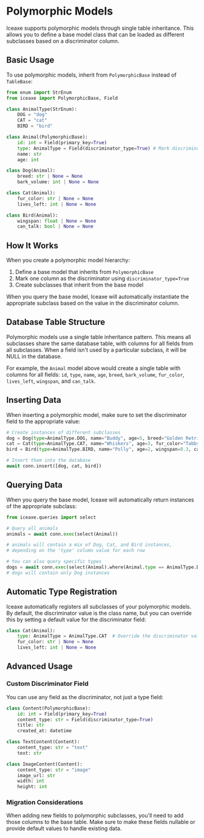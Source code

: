# Polymorphic Models

Iceaxe supports polymorphic models through single table inheritance. This allows you to define a base model class that can be loaded as different subclasses based on a discriminator column.

## Basic Usage

To use polymorphic models, inherit from `PolymorphicBase` instead of `TableBase`:

```python
from enum import StrEnum
from iceaxe import PolymorphicBase, Field

class AnimalType(StrEnum):
    DOG = "dog"
    CAT = "cat"
    BIRD = "bird"

class Animal(PolymorphicBase):
    id: int = Field(primary_key=True)
    type: AnimalType = Field(discriminator_type=True) # Mark discriminator column
    name: str
    age: int

class Dog(Animal):
    breed: str | None = None
    bark_volume: int | None = None

class Cat(Animal):
    fur_color: str | None = None
    lives_left: int | None = None

class Bird(Animal):
    wingspan: float | None = None
    can_talk: bool | None = None
```

## How It Works

When you create a polymorphic model hierarchy:

1. Define a base model that inherits from `PolymorphicBase`
2. Mark one column as the discriminator using `discriminator_type=True`
3. Create subclasses that inherit from the base model

When you query the base model, Iceaxe will automatically instantiate the appropriate subclass based on the value in the discriminator column.

## Database Table Structure

Polymorphic models use a single table inheritance pattern. This means all subclasses share the same database table, with columns for all fields from all subclasses. When a field isn't used by a particular subclass, it will be NULL in the database.

For example, the `Animal` model above would create a single table with columns for all fields: `id`, `type`, `name`, `age`, `breed`, `bark_volume`, `fur_color`, `lives_left`, `wingspan`, and `can_talk`.

## Inserting Data

When inserting a polymorphic model, make sure to set the discriminator field to the appropriate value:

```python
# Create instances of different subclasses
dog = Dog(type=AnimalType.DOG, name="Buddy", age=5, breed="Golden Retriever", bark_volume=8)
cat = Cat(type=AnimalType.CAT, name="Whiskers", age=3, fur_color="Tabby", lives_left=9)
bird = Bird(type=AnimalType.BIRD, name="Polly", age=2, wingspan=0.3, can_talk=True)

# Insert them into the database
await conn.insert([dog, cat, bird])
```

## Querying Data

When you query the base model, Iceaxe will automatically return instances of the appropriate subclass:

```python
from iceaxe.queries import select

# Query all animals
animals = await conn.exec(select(Animal))

# animals will contain a mix of Dog, Cat, and Bird instances,
# depending on the 'type' column value for each row

# You can also query specific types
dogs = await conn.exec(select(Animal).where(Animal.type == AnimalType.DOG))
# dogs will contain only Dog instances
```

## Automatic Type Registration

Iceaxe automatically registers all subclasses of your polymorphic models. By default, the discriminator value is the class name, but you can override this by setting a default value for the discriminator field:

```python
class Cat(Animal):
    type: AnimalType = AnimalType.CAT  # Override the discriminator value
    fur_color: str | None = None
    lives_left: int | None = None
```

## Advanced Usage

### Custom Discriminator Field

You can use any field as the discriminator, not just a type field:

```python
class Content(PolymorphicBase):
    id: int = Field(primary_key=True)
    content_type: str = Field(discriminator_type=True)
    title: str
    created_at: datetime

class TextContent(Content):
    content_type: str = "text"
    text: str

class ImageContent(Content):
    content_type: str = "image"
    image_url: str
    width: int
    height: int
```

### Migration Considerations

When adding new fields to polymorphic subclasses, you'll need to add those columns to the base table. Make sure to make these fields nullable or provide default values to handle existing data. 